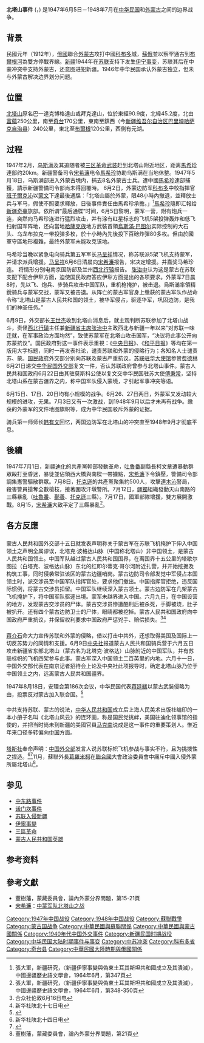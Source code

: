 {{non-free|time=2013-08-19T01:55:42+00:00}}
{{Infobox military conflict
| conflict    = 北塔山事件
| partof      = 
| image       = 
| caption     = 
| date        = 1947年6月5日－1948年7月
| place       = [[中華民國大陸時期|中國]][[新疆省_(中華民國)|新疆]]与[[蒙古人民共和国|蒙古人民共和国]][[科布多省|科布多省]]交界[[北塔山|北塔山]]
| coordinates = {{coord|45.2|90.9|type:event|display=inline,title}}
| map_type    = 
| latitude    = 
| longitude   = 
| map_size    = 
| map_caption = 
| map_label   = 
| territory   = 
| result      = 停火
*中华民国取得防御战胜利，但蒙古将边境推回实际控制线
*苏联[[慘勝|慘勝]]<ref name="Forbes1986">{{cite book|author=Andrew D. W. Forbes|title=Warlords and Muslims in Chinese Central Asia: A Political History of Republican Sinkiang 1911-1949|url=http://books.google.com/books?id=IAs9AAAAIAAJ&pg=PA215|year=1986|publisher=CUP Archive|isbn=978-0-521-25514-1|pages=215–216}}{{en}}</ref>
| combatant1  = {{ROC-1928}}
| combatant2  = {{flagdeco|Soviet Union|1936}} [[蘇聯|蘇聯]] <br>{{flagicon image|Flag of the People's Republic of Mongolia (1940-1992).svg|link=}} [[蒙古人民共和国|蒙古人民共和国]]
| commander1  = {{flagdeco|Republic of China (1912–1949)|army}} [[蒋中正|蒋中正]]<br>{{flagdeco|Republic of China (1912–1949)|army}} [[张治中|张治中]]<br>{{flagdeco|Republic of China (1912–1949)|army}} [[马呈祥|马呈祥]]<br>   {{flagdeco|Republic of China (1912–1949)|army}} [[马希珍|马希珍]]<br>{{flagdeco|Republic of China (1912–1949)|army}} [[韓有文|韓有文]]<br>{{flagdeco|Republic of China (1912–1949)|army}} [[宋希濂|宋希濂]]<br>{{flagdeco|Republic of China (1912–1949)|army}} [[烏斯滿·巴圖爾|烏斯滿·巴圖爾]]
| commander2  = {{flagdeco|Soviet Union|1936}} [[斯大林|斯大林]]<br>{{flagicon image|Flag of the People's Republic of Mongolia (1940-1992).svg|link=}} [[霍尔洛·乔巴山|霍尔洛·乔巴山]]
| strength1   = [[国民革命军|国民革命军]]<br>[[馬家軍|馬家軍]]14[[回族|回族]]骑兵团700人<br>[[哈萨克族|哈萨克族]]地方武装
| strength2   = 数千[[苏联红军|苏联红军]]<br>[[蒙古人民军|蒙古人民军]]
| casualties1 = 不详
| casualties2 = 6人受傷
| notes       = 
}}
'''北塔山事件''' ({{lang-mn|Байтаг Богдын хилийн мөргөлдөөн}}，{{lang-ru|Конфликт на Байтак-Богдо}}) 是1947年6月5日－1948年7月在[[中華民國大陸時期|中华民国]]和[[蒙古人民共和国|外蒙古]]之间的边界战争。

== 背景 ==
民國元年（1912年），[[俄國|俄國]]聯合[[外蒙古|外蒙古]]攻打中國[[科布多|科布多]]城，[[蘇俄|蘇俄]]並以察罕通古到[[布爾根河|布爾根河]]為雙方停戰界線。[[新疆省_(中华民国)|新疆]]1944年在[[苏联|苏联]]支持下发生[[伊宁事变|伊宁事变]]，苏联其后在中蒙冲突中支持外蒙古，还意图进犯新疆。1946年中华民国承认外蒙古独立，但未与外蒙古解决边界划分问题。

== 位置 ==
[[北塔山|北塔山]]原名巴一達克博格達山或拜克達山，位於東經90.9度，北緯45.2度，北由[[富蘊|富蘊]]250公里，南至[[奇台|奇台]]170公里，東南至鎮西（今[[新疆维吾尔自治区|新疆维吾尔自治区]][[巴里坤哈萨克自治县|巴里坤哈萨克自治县]]）240公里，東北至[[布尔干县_(科布多省)|布爾根]]120公里，西側有元湖。

== 过程 ==
1947年2月，[[乌斯满|乌斯满]]及其追随者被[[三区革命|三区革命武装]]赶到北塔山附近地区，距离[[马希珍|馬希珍]]連部约20km。新疆警备司令[[宋希濂|宋希濂]]电令[[马希珍|馬希珍]]协助乌斯满在当地休整。1947年5月18日，乌斯满部进入外蒙古境内，捕去8名外蒙古士兵。遭中國[[马希珍|馬希珍]]連部捕獲，請示新疆警備司令部尚未得回覆時。 6月2日，外蒙边防军[[科布多|科布多]]中校指揮官[[班子爾克沁|班子爾克沁]]以[[蒙文|蒙文]]下達最後通牒：「北塔山屬於外蒙，限48小時內撤退，並釋放士兵与军马，假使不照要求釋放，日後事件責任由馬希珍承擔。」<ref>張大軍，新疆研究，〈新疆伊寧事變與偽東土耳其斯坦共和國成立及其潰滅〉，中國邊疆歷史語文學會，1964年6月，第347頁</ref>[[马希珍|馬希珍]]隨即汇報给[[新疆|新疆]][[奇台县|奇臺]]旅部。依所谓“最后通牒”时间，6月5日黎明，蒙军一营，附有炮兵一连，突然向马希珍连进行猛烈攻击，并有涂有红星标志的飞机5架投弹轰炸和低飞扫射国军阵地，还向當地[[哈薩克族|哈薩克族]]地方武裝首領[[烏斯滿·巴圖爾|烏斯滿·巴图尔]]实际控制的大石头、乌龙布拉克一带投弹多枚，於十小時內先後投下百磅炸彈80多枚。但由於國軍守區地形複雜，最终外蒙军未能攻克该地。 

马希珍当晚以紧急电向骑兵第五军军长[[马呈祥|马呈祥]]情况，称苏联派5架飞机支持蒙军，并请求派兵增援。[[马呈祥|马呈祥]]6月6日清晨向[[宋希濂|宋希濂]]报告，宋决定增援。并嘉奖马希珍连。 将情形分别电南京国防部及兰州[[西北行辕|西北行辕]]报告。 [[张治中|张治中]]认为这是蒙古在苏联支配下配合伊犁方面，迫使国民政府答应伊犁方面提出的各项要求。外蒙军7日晨8时，先以飞、炮兵、步骑兵攻击中国军队，重机枪掩护，被击退。烏斯滿率領精銳骑兵与蒙军交战，蒙军又被击退。从阵亡的蒙古军官身上缴获的蒙古军队作战命令称“北塔山是蒙古人民共和国的领土，被华军侵占，驱逐华军，巩固边防，是我们的神圣任务。”

6月9日，外交部长[[王世杰|王世杰]]收到北塔山消息后，就主观判断苏联参加了北塔山战斗，责怪[[西北行辕|西北行辕]]主任兼[[新疆省主席|新疆省主席]][[张治中|张治中]]主政西北与新疆一年以来“对苏联一味迁就，在军事政治方面均然”，致使苏蒙军在北塔山攻击国军，“决议将此事公开向苏蒙抗议”。国民政府對这一事件表示重視：《[[中央日报|中央日报]]》、《[[和平日报|和平日报]]》等均在第一版用大字标题，同时一再发表社论，谴责苏联和外蒙的侵略行为；各知名人士谴责苏、蒙。[[国民政府|国民政府]]外交部分别向苏联及蒙古严重抗议。[[苏联驻华大使馆|苏联驻华大使馆]]参赞[[费德林|费德林]]6月21日递交[[中华民国外交部|中华民国外交部]]复文一件，否认苏联政府曾参与北塔山事件。蒙古人民共和国政府6月22日由其驻莫斯科公使以复文交中华民国驻苏大使[[傅秉常|傅秉常]]，坚持北塔山系在蒙古疆界之内，称中国军队侵入蒙境，才引起军事冲突等语。

6月15日、17日、20日均有小规模的战争。6月26、27日两日，外蒙军又发动较大规模的进攻，无果。7月3日又有一次激战，到1948年9月以后才未再有战争。缴获的外蒙军的文件地图旗帜等，成为中华民国驳斥外蒙的证据。

骑兵第一师师长[[韩有文|韩有文]]回忆，两国边防军在北塔山的冲突直至1948年9月才彻底平息。

== 後續 ==	
1947年7月1日，新疆[[烏魯木齊市|迪化]]的共產黨幹部發動革命，[[吐魯番|吐魯番]]副縣長柯文章遭暴動群眾毆打至昏迷，暴徒並佔領西大橋與南樑一帶據點，[[宋希濂|宋希濂]]下令鎮壓，警備司令部調集憲警驅散群眾。7月8日，[[托克逊县|托克遜]]的共產黨聚集約500人，攻擊[[连木沁镇|連木沁]]警局，殺害警員搶奪全數槍枝，接著圍攻汗墩警所。7月12日，[[疆獨|疆獨]]組織發動天山南路的三縣暴亂（[[吐魯番|吐魯番]]、[[鄯善|鄯善]]、[[托克逊县|托克遜]]三縣）。7月17日，國軍部隊增援，雙方展開激戰。8月15，[[宋希濂|宋希濂]]大致平定了三縣暴亂<ref>張大軍，新疆研究，〈新疆伊寧事變與偽東土耳其斯坦共和國成立及其潰滅〉，中國邊疆歷史語文學會，1964年6月，第348-350頁</ref>。

== 各方反應 ==	
==={{flag|蒙古人民共和国}}===

蒙古人民共和国外交部十五日就发表声明称关于蒙古军在苏联飞机掩护下伸入中国领土之声明全属谬误，北塔克·波格达山脉（中国称北塔山）非中国领土，是蒙古人民共和国领土。中国军队越过蒙古人民共和国国界，在离国界十五公里的塔歇尔图拉（白塔克、波格达山脉）东北的红即尔蒂克·哥尔河附近扎营，并开始挖掘及构筑工事，同时侵袭常驻该区的蒙古边疆哨岗。蒙古边防司令部发觉中军侵占本国领土时，派交涉员至中国军队指挥官处，要求他们撤出。中国指挥官拒绝，违反国际惯例，将蒙古交涉员扣留。中国军队继续深入蒙古领土。蒙古边防军在几架蒙古飞机掩护下，将中国军队驱逐出境。蒙军未越界进入中国。六月九日，在中国设营的地方，发现蒙古交涉员的尸体。蒙古交涉员慘遭酷刑后被杀死，手脚被烧，肚子被扒开。还有四个蒙古边防卫士的尸体，眼睛都被挖掉。蒙古人民共和国政府向中国政府严重抗议，并保留权利要求中国政府严惩兇手、赔偿损失。<ref>合众社伦敦6月16日电</ref><ref>新华社陕北十七日电</ref>
	
==={{ROC-1928}}===
===={{ROC|國民政府}}====

[[蒋介石|蒋介石]]命大力宣传苏联和外蒙的侵略，借以打击中共外，还想取得美国及国际上一切反苏势力的同情和支援。6月9日[[中央社|中央社]]报道蒙古人民共和国骑兵营于六月五日攻击新疆省东部北塔山（蒙古名为北塔克·波格达）山脉附近的中国军队，并有苏联标帜的飞机四架参与此事。蒙古军深入中国领土二百英里的内地。六月十一日，中国外交部代表在南京记者招待会上论及中央社此项报导时，确定北塔山脉乃位于中国领土之内，远离蒙古人民共和国疆界。

1947年8月18日，安理会第186次会议，中华民国代表[[蔣廷黻|蒋廷黻]]以蒙古武裝侵略为由，投票反对蒙古加入联合国。<ref>{{Cite web|title=S/PV.186 - C - S/PV.186|url=https://undocs.org/zh/S/PV.186|accessdate=2020-03-01|work=undocs.org|archive-url=https://web.archive.org/web/20200220232506/https://undocs.org/zh/S/PV.186|archive-date=2020-02-20|dead-url=no}}</ref>

===={{CPC}}====

中共支持苏联、蒙古的说法，[[中华人民共和国|中华人民共和国]]成立后上海人民美术出版社编印的一本小册子名叫《北塔山风云》的连环画，称是国民党挑衅，美国驻迪化领事馆的指使的，并把当时尚未到新疆的美國官員[[马克南|马克南]]说成是这一事件的重要策划人。惟近年来口径多转偏向[[中华民国大陆时期|中国]]方面。

==={{USSR}}===

[[塔斯社|塔斯社]]奉命声明：[[中华民国外交部|中国外交部]]发言人说苏联标帜飞机参战与事实不符，且为挑拨性之捏造。<ref>新华社陕北十四日电</ref><ref>{{Cite web|title=关于蒙疆边境事件 塔斯社奉命辟谣|url=http://www.laoziliao.net/rmrb/1947-06-16-1#8077|accessdate=2020-03-01|author=|date=1947-06-16|format=|work=www.laoziliao.net|publisher=人民日報|language=}}</ref>11月，蘇聯外長[[安德烈·安德烈耶维奇·葛罗米柯|葛羅米柯]]在[[聯合國|聯合國]]大會政治委員會中痛斥中國入侵外蒙所屬北塔山<ref>董樹藩，蒙藏委員會，論內外蒙分界問題，第21頁</ref>。

==参见==
*[[中东路事件|中东路事件]]
*[[诺门坎事件|诺门坎事件]]
*[[苏联入侵新疆|苏联入侵新疆]]
*[[伊宁事变|伊寧事變]]
*[[三区革命|三區革命]]
*[[蒙古人民共和国英雄|蒙古人民共和国英雄]]

== 参考资料 ==
{{reflist|2}}

==參考文獻==
{{refbegin}}
*董樹藩，蒙藏委員會，論內外蒙分界問題，第15-21頁
*[[宋希濂|宋希濂]]：[http://www.hoplite.cn/templates/hpzc2nz0049.html 中蒙军队北塔山之战]{{Wayback|url=http://www.hoplite.cn/templates/hpzc2nz0049.html |date=20110209002156 }}
{{refend}}

{{國民政府時期中華民國外交}}

{{DEFAULTSORT:Bei北塔山}}
[[Category:1947年中国战役|Category:1947年中国战役]]
[[Category:1948年中国战役|Category:1948年中国战役]]
[[Category:蘇聯戰爭|Category:蘇聯戰爭]]
[[Category:蒙古国战争|Category:蒙古国战争]]
[[Category:中華民國與蘇聯關係|Category:中華民國與蘇聯關係]]
[[Category:中華民國與蒙古國關係|Category:中華民國與蒙古國關係]]
[[Category:1940年代中国外交事件|Category:1940年代中国外交事件]]
[[Category:新疆民国时期战役|Category:新疆民国时期战役]]
[[Category:中华民国大陆时期事件与事变|Category:中华民国大陆时期事件与事变]]
[[Category:中苏冲突|Category:中苏冲突]]
[[Category:科布多省|Category:科布多省]]
[[Category:奇台县|Category:奇台县]]
[[Category:中華民國大陸時期與俄國關係|Category:中華民國大陸時期與俄國關係]]